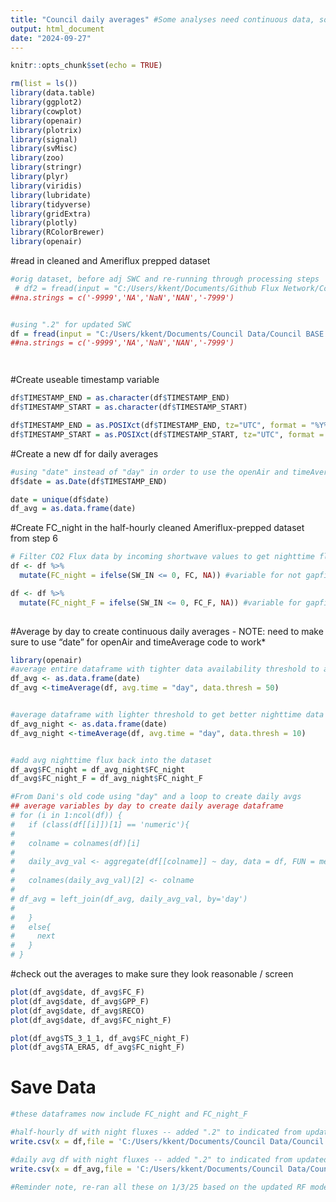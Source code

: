 ```yaml
---
title: "Council daily averages" #Some analyses need continuous data, so we calculate daily averages to better organize our visualization and to analyze 
output: html_document
date: "2024-09-27"
---
```


```r
knitr::opts_chunk$set(echo = TRUE)
```

```r
rm(list = ls())
library(data.table)
library(ggplot2)
library(cowplot)
library(openair)
library(plotrix)
library(signal)
library(svMisc)
library(zoo)
library(stringr)
library(plyr)
library(viridis)
library(lubridate)
library(tidyverse)
library(gridExtra)
library(plotly)
library(RColorBrewer)
library(openair)
```


#read in cleaned and Ameriflux prepped dataset
```r
#orig dataset, before adj SWC and re-running through processing steps 
 # df2 = fread(input = "C:/Users/kkent/Documents/Github Flux Network/Council BASE prepping/Council_BASE-data-prepping/US-NGC2_HH_201701010000_202309010000.csv", na.strings = "-9999")
##na.strings = c('-9999','NA','NaN','NAN','-7999')


#using ".2" for updated SWC 
df = fread(input = "C:/Users/kkent/Documents/Council Data/Council BASE gapfilling/US-NGC2.2_HH_201701010000_202309010000.csv", na.strings = "-9999")
##na.strings = c('-9999','NA','NaN','NAN','-7999')




```

#Create useable timestamp variable 
```r
df$TIMESTAMP_END = as.character(df$TIMESTAMP_END)
df$TIMESTAMP_START = as.character(df$TIMESTAMP_START)

df$TIMESTAMP_END = as.POSIXct(df$TIMESTAMP_END, tz="UTC", format = "%Y%m%d%H%M")
df$TIMESTAMP_START = as.POSIXct(df$TIMESTAMP_START, tz="UTC", format = "%Y%m%d%H%M")


```

#Create a new df for daily averages 
```r
#using "date" instead of "day" in order to use the openAir and timeAverage packages/functions
df$date = as.Date(df$TIMESTAMP_END)

date = unique(df$date)
df_avg = as.data.frame(date)
```

#Create FC_night in the half-hourly cleaned Ameriflux-prepped dataset from step 6
```r
# Filter CO2 Flux data by incoming shortwave values to get nighttime fluxes
df <- df %>%
  mutate(FC_night = ifelse(SW_IN <= 0, FC, NA)) #variable for not gapfilled

df <- df %>%
  mutate(FC_night_F = ifelse(SW_IN <= 0, FC_F, NA)) #variable for gapfilled 
  
```



#Average by day to create continuous daily averages - NOTE: need to make sure to use "date" for openAir and timeAverage code to work*
```r
library(openair)
#average entire dataframe with tighter data availability threshold to avoid using large data gaps in calculating the avg -- having at least 50% of the data 
df_avg <- as.data.frame(date)
df_avg <-timeAverage(df, avg.time = "day", data.thresh = 50)


#average dataframe with lighter threshold to get better nighttime data coverage
df_avg_night <- as.data.frame(date)
df_avg_night <-timeAverage(df, avg.time = "day", data.thresh = 10)


#add avg nighttime flux back into the dataset
df_avg$FC_night = df_avg_night$FC_night
df_avg$FC_night_F = df_avg_night$FC_night_F

#From Dani's old code using "day" and a loop to create daily avgs
## average variables by day to create daily average dataframe
# for (i in 1:ncol(df)) {
#   if (class(df[[i]])[1] == 'numeric'){
# 
#   colname = colnames(df)[i]
# 
#   daily_avg_val <- aggregate(df[[colname]] ~ day, data = df, FUN = mean, na.action=na.omit)
# 
#   colnames(daily_avg_val)[2] <- colname
# 
# df_avg = left_join(df_avg, daily_avg_val, by='day')
# 
#   }
#   else{
#     next
#   }
# }


```


#check out the averages to make sure they look reasonable / screen 

```r

plot(df_avg$date, df_avg$FC_F)
plot(df_avg$date, df_avg$GPP_F)
plot(df_avg$date, df_avg$RECO)
plot(df_avg$date, df_avg$FC_night_F)

plot(df_avg$TS_3_1_1, df_avg$FC_night_F)
plot(df_avg$TA_ERA5, df_avg$FC_night_F)

```

# Save Data

```r
#these dataframes now include FC_night and FC_night_F 

#half-hourly df with night fluxes -- added ".2" to indicated from updated SWC
write.csv(x = df,file = 'C:/Users/kkent/Documents/Council Data/Council BASE gapfilling/council_gapfilled_clean_2017_2023_for analysis.2.csv',quote = F,row.names = F)

#daily avg df with night fluxes -- added ".2" to indicated from updated SWC
write.csv(x = df_avg,file = 'C:/Users/kkent/Documents/Council Data/Council BASE gapfilling/council_AVG_gapfilled_clean_2017_2023_for analysis.2.csv',quote = F,row.names = F)

#Reminder note, re-ran all these on 1/3/25 based on the updated RF model using the SWC from tussock (originally from pond, SWC_1) --> added a ".2" to differentiate the previous flux dataset to the new one based on the adj SWC 

```